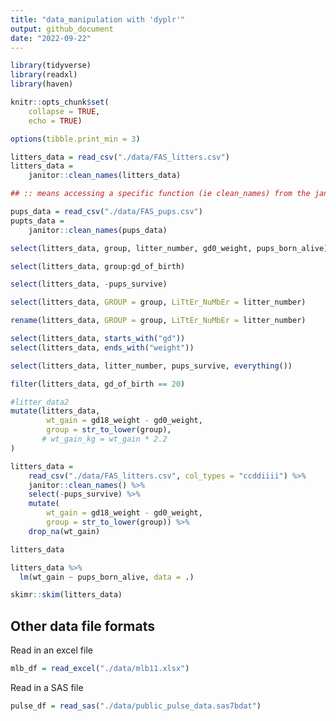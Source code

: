 ```yaml
---
title: "data_manipulation with 'dyplr'"
output: github_document
date: "2022-09-22"
---
```



```r
library(tidyverse)
library(readxl)
library(haven)
```

```r
knitr::opts_chunk$set(
    collapse = TRUE,
    echo = TRUE)

options(tibble.print_min = 3)

litters_data = read_csv("./data/FAS_litters.csv")
litters_data = 
    janitor::clean_names(litters_data)

## :: means accessing a specific function (ie clean_names) from the janitor package, and applies it to (litters_data)

pups_data = read_csv("./data/FAS_pups.csv")
pupts_data = 
    janitor::clean_names(pups_data)
```

```r
select(litters_data, group, litter_number, gd0_weight, pups_born_alive)
```

```r
select(litters_data, group:gd_of_birth)
```

```r
select(litters_data, -pups_survive)
```

```r
select(litters_data, GROUP = group, LiTtEr_NuMbEr = litter_number)
```

```r
rename(litters_data, GROUP = group, LiTtEr_NuMbEr = litter_number)
```

```r
select(litters_data, starts_with("gd"))
select(litters_data, ends_with("weight"))
```

```r
select(litters_data, litter_number, pups_survive, everything())
```

```r
filter(litters_data, gd_of_birth == 20)
```

```r
#litter_data2
mutate(litters_data,
        wt_gain = gd18_weight - gd0_weight,
        group = str_to_lower(group),
       # wt_gain_kg = wt_gain * 2.2
)
```

```r
litters_data = 
    read_csv("./data/FAS_litters.csv", col_types = "ccddiiii") %>%
    janitor::clean_names() %>%
    select(-pups_survive) %>%
    mutate(
        wt_gain = gd18_weight - gd0_weight,
        group = str_to_lower(group)) %>%
    drop_na(wt_gain)

litters_data
```

```r
litters_data %>%
  lm(wt_gain ~ pups_born_alive, data = .)
```

```r
skimr::skim(litters_data)
```

## Other data file formats

Read in an excel file 

```r
mlb_df = read_excel("./data/mlb11.xlsx")
```


Read in a SAS file
```r
pulse_df = read_sas("./data/public_pulse_data.sas7bdat")
```


